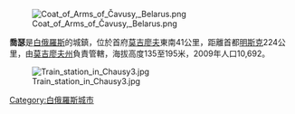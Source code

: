 [[Image:Coat_of_Arms_of_Čavusy,_Belarus.png|right]]

'''喬瑟'''是[[白俄羅斯|白俄羅斯]]的城鎮，位於首府[[莫吉廖夫|莫吉廖夫]]東南41公里，距離首都[[明斯克|明斯克]]224公里，由[[莫吉廖夫州|莫吉廖夫州]]負責管轄，海拔高度135至195米，2009年人口10,692。

{{coord|53|48|N|30|58|E|source:be-x-oldwiki_region:BY_type:city|display=title}}
[[File:Train_station_in_Chausy3.jpg|thumb]]

{{Mogilev Region}}

[[Category:白俄羅斯城市|Category:白俄羅斯城市]]

{{Belarus-geo-stub}}